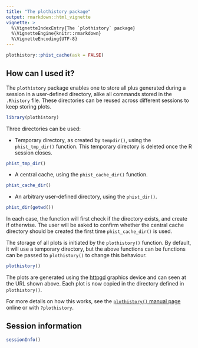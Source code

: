 ```yaml
---
title: "The plothistory package"
output: rmarkdown::html_vignette
vignette: >
  %\VignetteIndexEntry{The `plothistory` package}
  %\VignetteEngine{knitr::rmarkdown}
  %\VignetteEncoding{UTF-8}
---
```


```r
plothistory::phist_cache(ask = FALSE)
```

## How can I used it?

The `plothistory` package enables one to store all plus generated
during a session in a user-defined directory, alike all commands
stored in the `.Rhistory` file. These directories can be reused across
different sessions to keep storing plots.

```r
library(plothistory)
```

Three directories can be used:

- Temporary directory, as created by `tempdir()`, using the
  `phist_tmp_dir()` function. This temporary directory is deleted once
  the R session closes.
  
```r
phist_tmp_dir()
```

- A central cache, using the `phist_cache_dir()` function. 

```r
phist_cache_dir()
```

- An arbitrary user-defined directory, using the `phist_dir()`.

```r
phist_dir(getwd())
```

In each case, the function will first check if the directory exists,
and create if otherwise. The user will be asked to confirm whether the
central cache directory should be created the first time
`phist_cache_dir()` is used.

The storage of all plots is initiated by the `plothistory()`
function. By default, it will use a temporary directory, but the above
functions can be functions can be passed to `plothistory()` to change
this behaviour.

```r
plothistory()
```

The plots are generated using the
[httpgd](https://nx10.github.io/httpgd/) graphics device and can seen
at the URL shown above. Each plot is now copied in the directory
defined in `plothistory()`.

For more details on how this works, see the [`plothistory()` manual
page](https://lgatto.github.io/plothistory/reference/plothistory.html)
online or with `?plothistory`.

## Session information

```r
sessionInfo()
```
